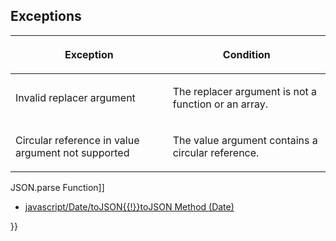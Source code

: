 {{Page_Title}}
{{Flags}}
{{Summary_Section|Converts a JavaScript value to a JavaScript Object Notation (JSON) string.

}}
{{JS_Syntax|Formats={{JS_Syntax_Format
|Format= '''JSON.stringify(''' value [ , replacer] [ , space] ''')'''}}
|Values={{JS_Syntax_Parameter
|Name=value
|Required=Required
|Description=A JavaScript value, usually an object or array, to be converted.}}{{JS_Syntax_Parameter
|Name=replacer
|Required=Optional
|Description=A function or array that transforms the results.If replacer is a function, JSON.stringify calls the function, passing in the key and value of each member. The return value is used instead of the original value. If the function returns undefined , the member is excluded. The key for the root object is an empty string: "".If replacer is an array, only members with key values in the array will be converted. The order in which the members are converted is the same as the order of the keys in the array. The replacer array is ignored when the value argument is also an array.}}{{JS_Syntax_Parameter
|Name=space
|Required=Optional
|Description=Adds indentation, white space, and line break characters to the return-value JSON text to make it easier to read.If space is omitted, the return-value text is generated without any extra white space.If space is a number, the return-value text is indented with the specified number of white spaces at each level. If space is greater than 10, text is indented 10 spaces.If space is a non-empty string, such as '\t', the return-value text is indented with the characters in the string at each level.If space is a string that is longer than 10 characters, the first 10 characters are used.}}
}}
{{JS_Return_Value
|Description=A string that contains the JSON text.}}
==Exceptions==
{| class='wikitable'
|-
! Exception
! Condition
|-
| Invalid replacer argument
| The replacer argument is not a function or an array.
|-
| Circular reference in value argument not supported
| The value argument contains a circular reference.
|}
{{Remarks_Section
|Remarks=If value has a toJSON method, the JSON.stringify function uses the return value of that method. If the return value of the toJSON method is undefined , the member is not converted. This enables an object to determine its own JSON representation.

Values that do not have JSON representations, such as undefined , will not be converted. In objects, they will be dropped. In arrays, they will be replaced with null.

String values begin and end with a quotation mark. All Unicode characters may be enclosed in the quotation marks except for the characters that must be escaped by using a backslash. The following characters must be preceded by a backslash:

* Quotation mark (")
* Backslash (\)
* Backspace (b)
* Formfeed (f)
* Newline (n)
* Carriage return (r)
* Horizontal tab (t)
* Four-hexadecimal-digits (uhhhh)
During the serialization process, if a toJSON method exists for the value argument, JSON.stringify first calls the toJSON method. If it does not exist, the original value is used. Next, if a replacer argument is provided, the value (original value or toJSON return-value) is replaced with the return-value of the replacer argument. Finally, white spaces are added to the value based on the optional space argument to generate the final JSON text.
}}
{{Examples_Section
|Not_required=No
|Examples={{Single_Example
|Language=JavaScript
|Description=This example uses JSON.stringify to convert the <code>contact</code> object to JSON text. The <code>memberfilter</code> array is defined so that only the <code>surname</code> and <code>phone</code> members are converted. The <code>firstname</code> member is omitted.

|Code= var contact = new Object();
 contact.firstname = "Jesper";
 contact.surname = "Aaberg";
 contact.phone = ["555-0100", "555-0120"];
 
 var memberfilter = new Array();
 memberfilter[0] = "surname";
 memberfilter[1] = "phone";
 var jsonText = JSON.stringify(contact, memberfilter, "\t");
 document.write(jsonText);
 // Output: 
 // { "surname": "Aaberg", "phone": [ "555-0100", "555-0120" ] }
}}{{Single_Example
|Language=JavaScript
|Description=This example uses JSON.stringify with an array. The <code>replaceToUpper</code> function converts every string in the array to uppercase.

|Code= var continents = new Array();
 continents[0] = "Europe";
 continents[1] = "Asia";
 continents[2] = "Australia";
 continents[3] = "Antarctica";
 continents[4] = "North America";
 continents[5] = "South America";
 continents[6] = "Africa";
 
 var jsonText = JSON.stringify(continents, replaceToUpper);
 
 function replaceToUpper(key, value) {
     return value.toString().toUpperCase();
 }
 
 //Output:
 // "EUROPE,ASIA,AUSTRALIA,ANTARCTICA,NORTH AMERICA,SOUTH AMERICA,AFRICA"
}}{{Single_Example
|Language=JavaScript
|Description=This example uses the toJSON method to convert string values to uppercase.

|Code= var contact = new Object(); 
 contact.firstname = "Jesper";
 contact.surname = "Aaberg";
 contact.phone = ["555-0100", "555-0120"];
 
 contact.toJSON = function(key)
  {
     var replacement = new Object();
     for (var val in this)
     {
         if (typeof (this[val]) === 'string')
             replacement[val] = this[val].toUpperCase();
         else
             replacement[val] = this[val]
     }
     return replacement;
 };
 
 var jsonText = JSON.stringify(contact);
 document.write(jsonText);
 
 // Output:
 {"firstname":"JESPER","surname":"AABERG","phone":["555-0100","555-0120"]}
 
 
 
 '{"firstname":"JESPER","surname":"AABERG","phone":["555-0100","555-0120"]}'
 */
}}}}
{{See_Also_Section
|Manual_links=* [[javascript/JSON/parse{{!}}JSON.parse Function]]
* [[javascript/Date/toJSON{{!}}toJSON Method (Date)]]
}}
{{Topics | JS Basic}}

{{External_Attribution
|Is_CC-BY-SA=No
|Sources=MSDN
|MDN_link=
|MSDN_link=http://msdn.microsoft.com/en-us/library/ie/yek4tbz0%28v=vs.94%29.aspx Windows Internet Explorer JavaScript reference
|HTML5Rocks_link=
}}

